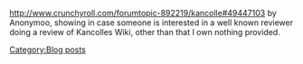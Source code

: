 http://www.crunchyroll.com/forumtopic-892219/kancolle#49447103 by Anonymoo, showing in case someone is interested in a well known reviewer doing a review of Kancolles Wiki, other than that I own nothing provided.
[[Category:Blog posts]]